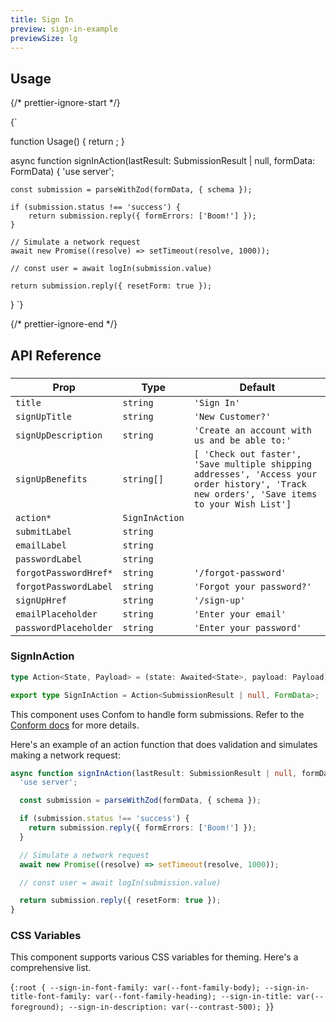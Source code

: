 ```yaml
---
title: Sign In
preview: sign-in-example
previewSize: lg
---
```


## Usage

{/* prettier-ignore-start */}

<CodeBlock lang="ts">{`

function Usage() {
    return <SignIn action={signInAction} forgotPasswordHref="#" />;
}

async function signInAction(lastResult: SubmissionResult | null, formData: FormData) {
    'use server';

    const submission = parseWithZod(formData, { schema });

    if (submission.status !== 'success') {
        return submission.reply({ formErrors: ['Boom!'] });
    }

    // Simulate a network request
    await new Promise((resolve) => setTimeout(resolve, 1000));

    // const user = await logIn(submission.value)

    return submission.reply({ resetForm: true });
}
`}
</CodeBlock>

{/* prettier-ignore-end */}

## API Reference

###

| Prop                  | Type                                                       | Default                                                                                                                                      |
| --------------------- | ---------------------------------------------------------- | -------------------------------------------------------------------------------------------------------------------------------------------- |
| `title`               | `string`                                                   | `'Sign In'`                                                                                                                                  |
| `signUpTitle`         | `string`                                                   | `'New Customer?'`                                                                                                                            |
| `signUpDescription`   | `string`                                                   | `'Create an account with us and be able to:'`                                                                                                |
| `signUpBenefits`      | `string[]`                                                 | `[ 'Check out faster', 'Save multiple shipping addresses', 'Access your order history', 'Track new orders', 'Save items to your Wish List']` |
| `action*`             | `SignInAction` <Tooltip content="See SignInAction below"/> |                                                                                                                                              |
| `submitLabel`         | `string`                                                   |                                                                                                                                              |
| `emailLabel`          | `string`                                                   |                                                                                                                                              |
| `passwordLabel`       | `string`                                                   |                                                                                                                                              |
| `forgotPasswordHref*` | `string`                                                   | `'/forgot-password'`                                                                                                                         |
| `forgotPasswordLabel` | `string`                                                   | `'Forgot your password?'`                                                                                                                    |
| `signUpHref`          | `string`                                                   | `'/sign-up'`                                                                                                                                 |
| `emailPlaceholder`    | `string`                                                   | `'Enter your email'`                                                                                                                         |
| `passwordPlaceholder` | `string`                                                   | `'Enter your password'`                                                                                                                      |

### SignInAction

```ts
type Action<State, Payload> = (state: Awaited<State>, payload: Payload) => State | Promise<State>;

export type SignInAction = Action<SubmissionResult | null, FormData>;
```

This component uses Confom to handle form submissions. Refer to the [Conform docs](https://conform.guide/) for more details.

Here's an example of an action function that does validation and simulates making a network request:

```ts
async function signInAction(lastResult: SubmissionResult | null, formData: FormData) {
  'use server';

  const submission = parseWithZod(formData, { schema });

  if (submission.status !== 'success') {
    return submission.reply({ formErrors: ['Boom!'] });
  }

  // Simulate a network request
  await new Promise((resolve) => setTimeout(resolve, 1000));

  // const user = await logIn(submission.value)

  return submission.reply({ resetForm: true });
}
```

### CSS Variables

This component supports various CSS variables for theming. Here's a comprehensive list.

<CodeBlock lang="css">{`
:root {
    --sign-in-font-family: var(--font-family-body);
    --sign-in-title-font-family: var(--font-family-heading);
    --sign-in-title: var(--foreground);
    --sign-in-description: var(--contrast-500);
}
`}</CodeBlock>
